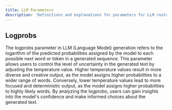 ```yaml
---
title: LLM Parameters
description: 'Definitions and explanations for parameters for LLM router API'
---
```


## Logprobs

The logprobs parameter in LLM (Language Model) generation refers to the logarithm of the predicted probabilities assigned by the model to each possible next word or token in a generated sequence. This parameter allows users to control the level of uncertainty in the generated text by adjusting the temperature value. Higher temperature values result in more diverse and creative output, as the model assigns higher probabilities to a wider range of words. Conversely, lower temperature values lead to more focused and deterministic output, as the model assigns higher probabilities to highly likely words. By analyzing the logprobs, users can gain insights into the model's confidence and make informed choices about the generated text.
